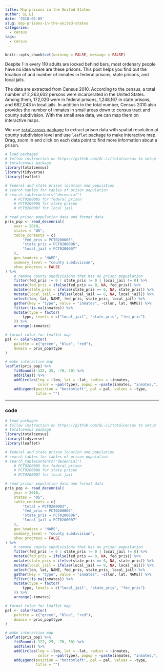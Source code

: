 ```yaml
---
title: Map prisons in the United States
author: GL Li
date: '2018-02-05'
slug: map-prisons-in-the-united-states
categories:
  - census
tags:
  - census
---
```

```r
knitr::opts_chunk$set(warning = FALSE, message = FALSE)

```

Despite 1 in every 110 adults are locked behind bars, most ordenary people have no idea where are these prisons. This post helps you find out the location of and number of inmates in federal prisons, state prisons, and local jails.


The data are extracted from Census 2010. According to the census, a total number of 2,263,602 persons were incarcerated in the United States. Among them, 172,020 were in federal prisons, 1,248,167 in state prisons, and 682,043 in local jails. In addition to the total number, Census 2010 also provides the number of inmates in small areas down to census tract and county subdivision. With the small area data, we can map them on interactive maps.


We use [`totalcensus` package](https://github.com/GL-Li/totalcensus) to extract prison data with spatial resolution at county subdivision level and use `leaflet` package to make interactive map. Drag, zoom in and click on each data point to find more information about a prison. 

```r
# load packages
# follow instruction on https://github.com/GL-Li/totalcensus to setup 
# totalcensus package
library(totalcensus)  
library(tidyverse)
library(leaflet)

# federal and state prison location and population
# search tables for tables of prison population
# search_tablecontents("decennial")
    # PCT0200005 for federal prison
    # PCT0200006 for state prison
    # PCT0200007 for local jail

# read prison population data and format data
pris_pop <- read_decennial(
    year = 2010,
    states = "US",
    table_contents = c(
        "fed_pris = PCT0200005", 
        "state_pris = PCT0200006",
        "local_jail = PCT0200007"
    ),
    geo_headers = "NAME",
    summary_level = "county subdivision",
    show_progress = FALSE
) %>%
    # remove county subdivisions that has no prison popualation
    filter(fed_pris != 0 | state_pris != 0 | local_jail != 0) %>%
    mutate(fed_pris = ifelse(fed_pris == 0, NA, fed_pris)) %>%
    mutate(state_pris = ifelse(state_pris == 0, NA, state_pris)) %>%
    mutate(local_jail = ifelse(local_jail == 0, NA, local_jail)) %>%
    select(lon, lat, NAME, fed_pris, state_pris, local_jail) %>%
    gather(key = "type", value = "inmates", -c(lon, lat, NAME)) %>%
    filter(!is.na(inmates)) %>%
    mutate(type = factor(
        type, levels = c("local_jail", "state_pris", "fed_pris")
    )) %>%
    arrange(-inmates)

# format color for leaflet map
pal <- colorFactor(
    palette = c("green", "blue", "red"),
    domain = pris_pop$type
)

# make interactive map
leaflet(pris_pop) %>%
    fitBounds(-122, 25, -70, 50) %>%
    addTiles() %>%
    addCircles(lng = ~lon, lat = ~lat, radius = ~inmates,
               color = ~pal(type), popup = ~paste(inmates, "inmates,", NAME)) %>%
    addLegend(position = "bottomleft", pal = pal, values = ~type, 
              title = "")
```


***
### code

```r
# load packages
# follow instruction on https://github.com/GL-Li/totalcensus to setup 
# totalcensus package
library(totalcensus)  
library(tidyverse)
library(leaflet)

# federal and state prison location and population
# search tables for tables of prison population
# search_tablecontents("decennial")
    # PCT0200005 for federal prison
    # PCT0200006 for state prison
    # PCT0200007 for local jail

# read prison population data and format data
pris_pop <- read_decennial(
    year = 2010,
    states = "US",
    table_contents = c(
        "total = PCT0200003", 
        "fed_pris = PCT0200005", 
        "state_pris = PCT0200006",
        "local_jail = PCT0200007"
    ),
    geo_headers = "NAME",
    summary_level = "county subdivision",
    show_progress = FALSE
) %>%
    # remove county subdivisions that has no prison popualation
    filter(fed_pris != 0 | state_pris != 0 | local_jail != 0) %>%
    mutate(fed_pris = ifelse(fed_pris == 0, NA, fed_pris)) %>%
    mutate(state_pris = ifelse(state_pris == 0, NA, state_pris)) %>%
    mutate(local_jail = ifelse(local_jail == 0, NA, local_jail)) %>%
    select(lon, lat, NAME, fed_pris, state_pris, local_jail) %>%
    gather(key = "type", value = "inmates", -c(lon, lat, NAME)) %>%
    filter(!is.na(inmates)) %>%
    mutate(type = factor(
        type, levels = c("local_jail", "state_pris", "fed_pris")
    )) %>%
    arrange(-inmates)

# format color for leaflet map
pal <- colorFactor(
    palette = c("green", "blue", "red"),
    domain = pris_pop$type
)

# make interactive map
leaflet(pris_pop) %>%
    fitBounds(-122, 25, -70, 50) %>%
    addTiles() %>%
    addCircles(lng = ~lon, lat = ~lat, radius = ~inmates,
               color = ~pal(type), popup = ~paste(inmates, "inmates,", NAME)) %>%
    addLegend(position = "bottomleft", pal = pal, values = ~type,
              title = "")
```

